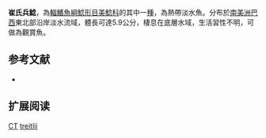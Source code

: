 {{Speciesbox
| name = 崔氏兵鯰
| image =  
| image_width = 250px
| image_caption = 
| status = NE
| status_system = IUCN3.1
| genus = Corydoras
| species = treitlii
| authority = [[Steindachner|Steindachner]], 1906
| synonyms =  
}}

'''崔氏兵鯰'''，為[[輻鰭魚綱|輻鰭魚綱]][[鯰形目|鯰形目]][[美鯰科|美鯰科]]的其中一[[種|種]]，為熱帶淡水魚。分布於[[南美洲|南美洲]][[巴西|巴西]]東北部沿岸淡水流域，體長可達5.9公分，棲息在底層水域，生活習性不明，可做為觀賞魚。

==参考文献==
*{{FishBase_species|genus=Corydoras|species=treitlii|year=2014|month=11}}

== 扩展阅读 ==
{{refbegin}}
{{wikispecies-inline|Corydoras treitlii|崔氏兵鯰}}
{{refend}}
{{Taxonbar|from=Q6429891}}

[[Category:觀賞魚|CT]]
[[Category:兵鯰屬|treitlii]]